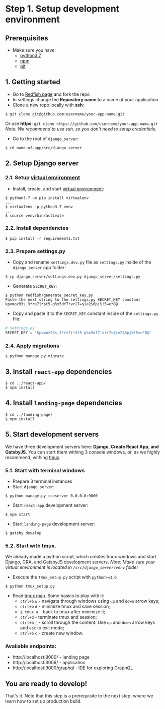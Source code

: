 # Step 1. Setup development environment
## Prerequisites
* Make sure you have:
   * [python3.7](https://www.python.org/downloads/)
   * [npm](https://www.npmjs.com/get-npm)
   * [git](https://git-scm.com/book/en/v2/Getting-Started-Installing-Git)
## 1. Getting started
* Go to [Redfish page](https://github.com/guandjoy/redfish) and fork the repo
* In settings change the __Repository name__ to a name of your application
* Clone a new repo locally with __ssh__: 
```console
$ git clone git@github.com:username/your-app-name.git
```
Or use __https__: `git clone https://github.com/username/your-app-name.git`\
_Note: We recommend to use ssh, so you don't need to setup credentials._
* Go to the root of `django_server`:
```console
$ cd name-of-app/src/django_server
```
## 2. Setup Django server
### 2.1. Setup [virtual environment](https://virtualenv.pypa.io/en/latest/)
* Install, create, and start [virtual environment](https://virtualenv.pypa.io/en/latest/):
```console
$ python3.7 -m pip install virtualenv
...
$ virtualenv -p python3.7 venv
...
$ source venv/bin/activate
```
### 2.2. Install dependencies
```console
$ pip install -r requirements.txt
```
### 2.3. Prepare settings.py
* Copy and rename `settings.dev.py` file as `settings.py` inside of the `django_server` app folder:
```console
$ cp django_server/settings.dev.py django_server/settings.py
```
* Generate `SECRET_KEY`:
```console
$ python redfish/generate_secret_key.py
Paste the next string to the settings.py SECRET_KEY constant
kpvmoz93s_3*rs7i*$t5-g%x5df7!vr(7=$ie2$6pj%!5=e*8@
```
* Copy and paste it to the `SECRET_KEY` constant inside of the `settings.py` file:
```python
# settings.py
SECRET_KEY = 'kpvmoz93s_3*rs7i*$t5-g%x5df7!vr(7=$ie2$6pj%!5=e*8@'
```
### 2.4. Apply migrations
```console
$ python manage.py migrate
```
## 3. Install `react-app` dependencies
```console
$ cd ../react-app/
$ npm install
```
## 4. Install `landing-page` dependencies
```console
$ cd ../landing-page/
$ npm install
```
## 5. Start development servers
We have three development servers here: __Django, Create React App, and GatsbyJS__. You can start them withing 3 console windows, or, as we highly recommend, withing [tmux](https://github.com/tmux/tmux/blob/master/.github/README.md).

### 5.1. Start with terminal windows
* Prepare 3 terminal instances
* Start `django_server`:
```console
$ python manage.py runserver 0.0.0.0:9000
```
* Start `react-app` development server:
```console
$ npm start
```
* Start `landing-page` development server:
```console
$ gatsby develop
```
### 5.2. Start with [tmux](https://github.com/tmux/tmux/blob/master/.github/README.md).
We already made a python script, which creates tmux windows and start Django, CRA, and GatsbyJS development servers. 
_Note: Make sure your virtual environment is located in `/src/django_server/venv` folder_
* Execute the `tmux_setup.py` script with `python>=3.6`
```console
$ python tmux_setup.py
```
* Read [tmux man](http://man.openbsd.org/OpenBSD-current/man1/tmux.1). Some basics to play with it:
   * `ctrl+b` `w` - navigate through windows using `up` and `down` arrow keys;
   * `ctrl+b` `d` - minimize tmux and save session;
   * `$ tmux a` - back to tmux after minimize it;
   * `ctrl+d` - terminate tmux and session;
   * `ctrl+b` `[` - scroll through the content. Use `up` and `down` arrow keys and `esc` to exit mode;
   * `ctrl+b` `c` - create new window.
### Avaliable endpoints:
* http://localhost:8000/ - landing page
* http://localhost:3006/ - application
* http://localhost:9000/graphql - IDE for exploring GraphQL

## You are ready to develop!
That's it. Note that this step is a prerequisite to the next step, where we learn how to set up production build.
